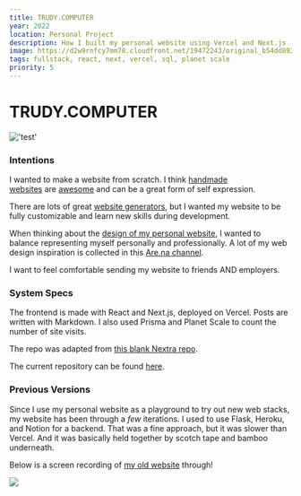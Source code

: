 ```yaml
---
title: TRUDY.COMPUTER
year: 2022
location: Personal Project
description: How I built my personal website using Vercel and Next.js
image: https://d2w9rnfcy7mm78.cloudfront.net/19472243/original_b54dd892c42651489e6895286183352b.jpg?1671376656?bc=0
tags: fullstack, react, next, vercel, sql, planet scale
priority: 5
---
```


# TRUDY.COMPUTER

!['test'](https://d2w9rnfcy7mm78.cloudfront.net/19472243/original_b54dd892c42651489e6895286183352b.jpg?1671376656?bc=0 'hey')

### Intentions

I wanted to make a website from scratch. I think [handmade websites](https://gossipsweb.net/) are [awesome](https://tilde.town/~zach/folk-html.html) and can be a great form of self expression.

There are lots of great [website generators](https://cargo.site/), but I wanted my website to be fully customizable and learn new skills during development.

When thinking about the [design of my personal website](https://thecreativeindependent.com/guides/how-to-make-a-website-for-your-creative-work/), I wanted to balance representing myself
personally and professionally. A lot of my web design inspiration is collected in this [Are.na channel](https://www.are.na/trudy-painter/ui-ux-e7l6cz6uksa).

I want to feel comfortable sending my website to friends AND employers.

### System Specs

The frontend is made with React and Next.js, deployed on Vercel. Posts are written with Markdown. I also used Prisma and Planet Scale to count the number of site visits.

The repo was adapted from [this blank Nextra repo](https://github.com/jaredpalmer/nextra-blank-custom-theme).

The current repository can be found [here](https://github.com/trudypainter/nextra-trudy-computer).

### Previous Versions

Since I use my personal website as a playground to try out new web stacks, my website has been through a _few_ iterations.
I used to use Flask, Heroku, and Notion for a backend. That was a fine approach, but it was slower than Vercel. And it was basically held together
by scotch tape and bamboo underneath.

Below is a screen recording of [my old website](https://github.com/trudypainter/trudy-computer-react) through!

![](/trudy-computer/2.jpg)

